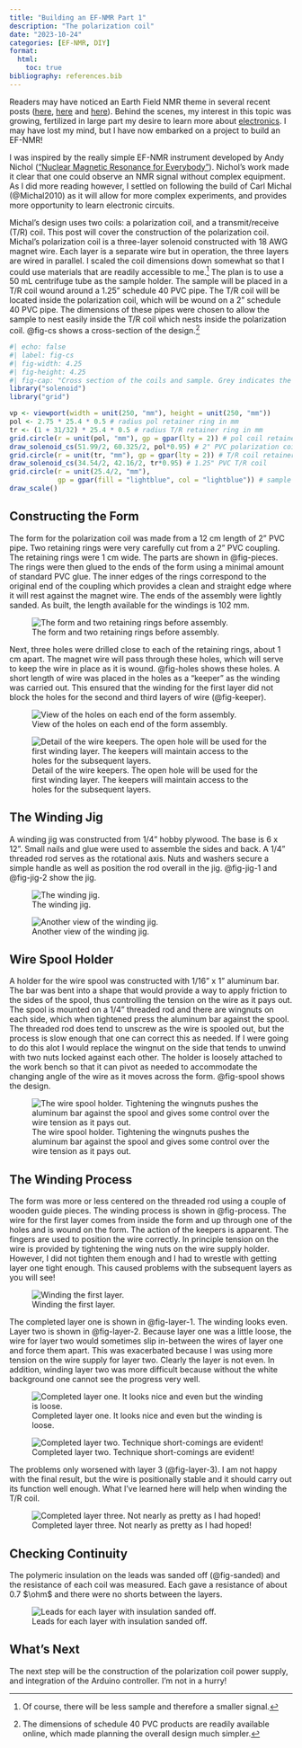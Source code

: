 ```yaml
---
title: "Building an EF-NMR Part 1"
description: "The polarization coil"
date: "2023-10-24"
categories: [EF-NMR, DIY]
format:
  html:
    toc: true
bibliography: references.bib
---
```


Readers may have noticed an Earth Field NMR theme in several recent posts ([here](https://chemospec.org/posts/2023-06-12-DIY-NMR/DIY-NMR.html), [here](https://chemospec.org/posts/2023-07-19-EF-NMR-1/EF-NMR-1.html) and [here](https://chemospec.org/posts/2023-09-18-EF-NMR-2/EF-NMR-2.html)).  Behind the scenes, my interest in this topic was growing, fertilized in large part my desire to learn more about [electronics](https://chemospec.org/posts/2023-07-16-Photometer/Photometer.html).  I may have lost my mind, but I have now embarked on a project to build an EF-NMR!

I was inspired by the really simple EF-NMR instrument developed by Andy Nichol (["Nuclear Magnetic Resonance for Everybody"](https://hackaday.io/project/191192-nuclear-magnetic-resonance-for-everyone)).  Nichol's work made it clear that one could observe an NMR signal without complex equipment.   As I did more reading however, I settled on following the build of Carl Michal (@Michal2010) as it will allow for more complex experiments, and provides more opportunity to learn electronic circuits.

Michal's design uses two coils: a polarization coil, and a transmit/receive (T/R) coil.  This post will cover the construction of the polarization coil.  Michal's polarization coil is a three-layer solenoid constructed with 18 AWG magnet wire.  Each layer is a separate wire but in operation, the three layers are wired in parallel.  I scaled the coil dimensions down somewhat so that I could use materials that are readily accessible to me.[^2]  The plan is to use a 50 mL centrifuge tube as the sample holder.  The sample will be placed in a T/R coil wound around a 1.25" schedule 40 PVC pipe. The T/R coil will be located inside the polarization coil, which will be wound on a 2" schedule 40 PVC pipe.  The dimensions of these pipes were chosen to allow the sample to nest easily inside the T/R coil which nests inside the polarization coil.  @fig-cs shows a cross-section of the design.[^1]


```r
#| echo: false
#| label: fig-cs
#| fig-width: 4.25
#| fig-height: 4.25
#| fig-cap: "Cross section of the coils and sample. Grey indicates the PVC pipe components. Red indicates windings (dimensions approximate).  Blue represents the sample.  Dotted lines show the outer extent of the retainer rings. Scale is in mm."
library("solenoid")
library("grid")

vp <- viewport(width = unit(250, "mm"), height = unit(250, "mm"))
pol <- 2.75 * 25.4 * 0.5 # radius pol retainer ring in mm
tr <- (1 + 31/32) * 25.4 * 0.5 # radius T/R retainer ring in mm
grid.circle(r = unit(pol, "mm"), gp = gpar(lty = 2)) # pol coil retainer
draw_solenoid_cs(51.99/2, 60.325/2, pol*0.95) # 2" PVC polarization coil
grid.circle(r = unit(tr, "mm"), gp = gpar(lty = 2)) # T/R coil retainer            
draw_solenoid_cs(34.54/2, 42.16/2, tr*0.95) # 1.25" PVC T/R coil
grid.circle(r = unit(25.4/2, "mm"),
            gp = gpar(fill = "lightblue", col = "lightblue")) # sample
draw_scale()
```

## Constructing the Form

The form for the polarization coil was made from a 12 cm length of 2" PVC pipe.  Two retaining rings were very carefully cut from a 2" PVC coupling.  The retaining rings were 1 cm wide.  The parts are shown in @fig-pieces.  The rings were then glued to the ends of the form using a minimal amount of standard PVC glue.  The inner edges of the rings correspond to the original end of the coupling which provides a clean and straight edge where it will rest against the magnet wire.  The ends of the assembly were lightly sanded.  As built, the length available for the windings is 102 mm.

![The form and two retaining rings before assembly.](imgs/form-pieces.jpeg){#fig-pieces}

Next, three holes were drilled close to each of the retaining rings, about 1 cm apart.  The magnet wire will pass through these holes, which will serve to keep the wire in place as it is wound. @fig-holes shows these holes.  A short length of wire was placed in the holes as a "keeper" as the winding was carried out. This ensured that the winding for the first layer did not block the holes for the second and third layers of wire (@fig-keeper).

![View of the holes on each end of the form assembly.](imgs/form-1.jpeg){#fig-holes}

![Detail of the wire keepers.  The open hole will be used for the first winding layer.  The keepers will maintain access to the holes for the subsequent layers.](imgs/keeper-detail.jpeg){#fig-keeper}

## The Winding Jig

A winding jig was constructed from 1/4" hobby plywood.  The base is 6 x 12".  Small nails and glue were used to assemble the sides and back.  A 1/4" threaded rod serves as the rotational axis.  Nuts and washers secure a simple handle as well as position the rod overall in the jig.  @fig-jig-1 and @fig-jig-2 show the jig.

![The winding jig.](imgs/jig-1.jpeg){#fig-jig-1}

![Another view of the winding jig.](imgs/jig-2.jpeg){#fig-jig-2}

## Wire Spool Holder

A holder for the wire spool was constructed with 1/16" x 1" aluminum bar.  The bar was bent into a shape that would provide a way to apply friction to the sides of the spool, thus controlling the tension on the wire as it pays out.  The spool is mounted on a 1/4" threaded rod and there are wingnuts on each side, which when tightened press the aluminum bar against the spool.  The threaded rod does tend to unscrew as the wire is spooled out, but the process is slow enough that one can correct this as needed.  If I were going to do this alot I would replace the wingnut on the side that tends to unwind with two nuts locked against each other. The holder is loosely attached to the work bench so that it can pivot as needed to accommodate the changing angle of the wire as it moves across the form. @fig-spool shows the design.

![The wire spool holder. Tightening the wingnuts pushes the aluminum bar against the spool and gives some control over the wire tension as it pays out.](imgs/spool.jpeg){#fig-spool}

## The Winding Process

The form was more or less centered on the threaded rod using a couple of wooden guide pieces.  The winding process is shown in @fig-process. The wire for the first layer comes from inside the form and up through one of the holes and is wound on the form. The action of the keepers is apparent.  The fingers are used to position the wire correctly. In principle tension on the wire is provided by tightening the wing nuts on the wire supply holder.   However, I did not tighten them enough and I had to wrestle with getting layer one tight enough.  This caused problems with the subsequent layers as you will see!

![Winding the first layer.](imgs/winding-process.jpeg){#fig-process}

The completed layer one is shown in @fig-layer-1.  The winding looks even.  Layer two is shown in @fig-layer-2.  Because layer one was a little loose, the wire for layer two would sometimes slip in-between the wires of layer one and force them apart.  This was exacerbated because I was using more tension on the wire supply for layer two.  Clearly the layer is not even.  In addition, winding layer two was more difficult because without the white background one cannot see the progress very well.

![Completed layer one.  It looks nice and even but the winding is loose.](imgs/winding-layer-1.jpeg){#fig-layer-1}

![Completed layer two.  Technique short-comings are evident!](imgs/winding-layer-2.jpeg){#fig-layer-2}

The problems only worsened with layer 3 (@fig-layer-3).  I am not happy with the final result, but the wire is positionally stable and it should carry out its function well enough.  What I've learned here will help when winding the T/R coil.

![Completed layer three.  Not nearly as pretty as I had hoped!](imgs/winding-layer-3.jpeg){#fig-layer-3}

## Checking Continuity

The polymeric insulation on the leads was sanded off (@fig-sanded) and the resistance of each coil was measured.  Each gave a resistance of about 0.7 $\ohm$ and there were no shorts between the layers.

![Leads for each layer with insulation sanded off.](imgs/sanded-leads.jpeg){#fig-sanded}

## What's Next

The next step will be the construction of the polarization coil power supply, and integration of the Arduino controller.  I'm not in a hurry!

[^1]: The dimensions of schedule 40 PVC products are readily available online, which made planning the overall design much simpler.
[^2]: Of course, there will be less sample and therefore a smaller signal.